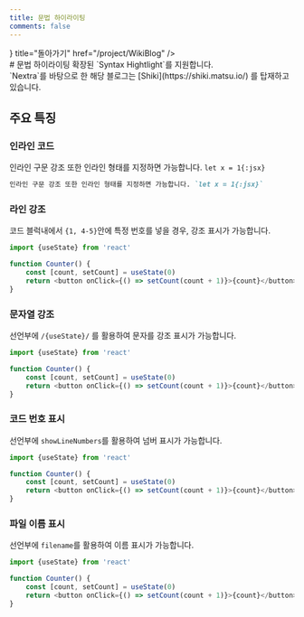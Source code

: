 ```yaml
---
title: 문법 하이라이팅
comments: false
---
```



<Cards>
<Card icon={<MarkIcon/>} title="돌아가기" href="/project/WikiBlog" />
</Cards>

<br/>
# 문법 하이라이팅
확장된 `Syntax Hightlight`를 지원합니다.<br/>
`Nextra`를 바탕으로 한 해당 블로그는 [Shiki](https://shiki.matsu.io/) 를 탑재하고 있습니다.

## 주요 특징

### 인라인 코드

인라인 구문 강조 또한 인라인 형태를 지정하면 가능합니다. `let x = 1{:jsx}`
```md
인라인 구문 강조 또한 인라인 형태를 지정하면 가능합니다. `let x = 1{:jsx}`
```

### 라인 강조
코드 블럭내에서 `{1, 4-5}`안에 특정 번호를 넣을 경우, 강조 표시가 가능합니다.
```js {1, 4-5}
import {useState} from 'react'

function Counter() {
    const [count, setCount] = useState(0)
    return <button onClick={() => setCount(count + 1)}>{count}</button>
}
```

### 문자열 강조
선언부에 `/{useState}/` 를 활용하여 문자를 강조 표시가 가능합니다.
```js /useState/
import {useState} from 'react'

function Counter() {
    const [count, setCount] = useState(0)
    return <button onClick={() => setCount(count + 1)}>{count}</button>
}
```

### 코드 번호 표시
선언부에 `showLineNumbers`를 활용하여 넘버 표시가 가능합니다.
```js showLineNumbers
import {useState} from 'react'

function Counter() {
    const [count, setCount] = useState(0)
    return <button onClick={() => setCount(count + 1)}>{count}</button>
}
```

### 파일 이름 표시
선언부에 `filename`를 활용하여 이름 표시가 가능합니다.
```js filename="파일 이름 표시 예시"
import {useState} from 'react'

function Counter() {
    const [count, setCount] = useState(0)
    return <button onClick={() => setCount(count + 1)}>{count}</button>
}
```